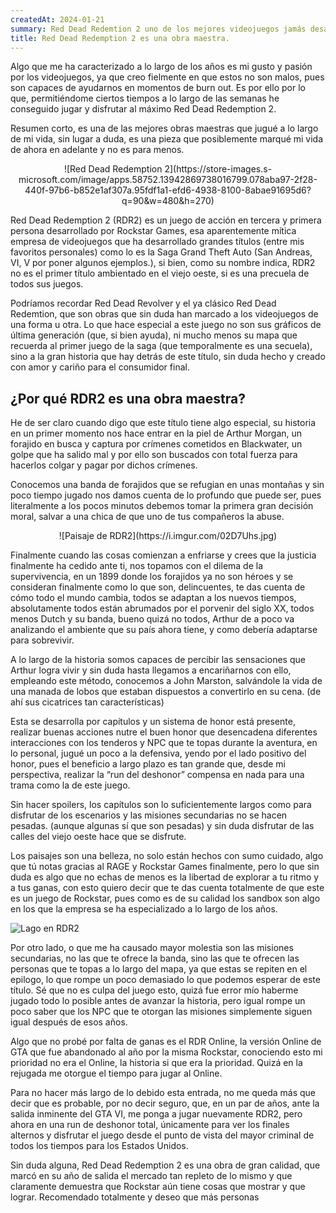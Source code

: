 ```yaml
---
createdAt: 2024-01-21
summary: Red Dead Redemtion 2 uno de los mejores videojuegos jamás desarrollados por Rockstar Games, sin lugar a duda la empresa desarrolladora de los GTA aún conserva calidad a pesar de la última decada donde GTA Online fue la prioridad.
title: Red Dead Redemption 2 es una obra maestra.
---
```


Algo que me ha caracterizado a lo largo de los años es mi gusto y pasión por los videojuegos, ya que creo fielmente en que estos no son malos, pues son capaces de ayudarnos en momentos de burn out. Es por ello por lo que, permitiéndome ciertos tiempos a lo largo de las semanas he conseguido jugar y disfrutar al máximo Red Dead Redemption 2.

Resumen corto, es una de las mejores obras maestras que jugué a lo largo de mi vida, sin lugar a duda, es una pieza que posiblemente marqué mi vida de ahora en adelante y no es para menos. 

<center>
![Red Dead Redemption 2](https://store-images.s-microsoft.com/image/apps.58752.13942869738016799.078aba97-2f28-440f-97b6-b852e1af307a.95fdf1a1-efd6-4938-8100-8abae91695d6?q=90&w=480&h=270)
</center>

Red Dead Redemption 2 (RDR2) es un juego de acción en tercera y primera persona desarrollado por Rockstar Games, esa aparentemente mítica empresa de videojuegos que ha desarrollado grandes títulos (entre mis favoritos personales) como lo es la Saga Grand Theft Auto (San Andreas, VI, V por poner algunos ejemplos.), si bien, como su nombre indica, RDR2 no es el primer título ambientado en el viejo oeste, si es una precuela de todos sus juegos.

Podríamos recordar Red Dead Revolver y el ya clásico Red Dead Redemtion, que son obras que sin duda han marcado a los videojuegos de una forma u otra. Lo que hace especial a este juego no son sus gráficos de última generación (que, si bien ayuda), ni mucho menos su mapa que recuerda al primer juego de la saga (que temporalmente es una secuela), sino a la gran historia que hay detrás de este título, sin duda hecho y creado con amor y cariño para el consumidor final.

## ¿Por qué RDR2 es una obra maestra?

He de ser claro cuando digo que este título tiene algo especial, su historia en un primer momento nos hace entrar en la piel de Arthur Morgan, un forajido en busca y captura por crímenes cometidos en Blackwater, un golpe que ha salido mal y por ello son buscados con total fuerza para hacerlos colgar y pagar por dichos crímenes. 

Conocemos una banda de forajidos que se refugian en unas montañas y sin poco tiempo jugado nos damos cuenta de lo profundo que puede ser, pues literalmente a los pocos minutos debemos tomar la primera gran decisión moral, salvar a una chica de que uno de tus compañeros la abuse. 

<center>
![Paisaje de RDR2](https://i.imgur.com/02D7Uhs.jpg)
</center>

Finalmente cuando las cosas comienzan a enfriarse y crees que la justicia finalmente ha cedido ante ti, nos topamos con el dilema de la supervivencia, en un 1899 donde los forajidos ya no son héroes y se consideran finalmente como lo que son, delincuentes, te das cuenta de cómo todo el mundo cambia, todos se adaptan a los nuevos tiempos, absolutamente todos están abrumados por el porvenir del siglo XX, todos menos Dutch y su banda, bueno quizá no todos, Arthur de a poco va analizando el ambiente que su país ahora tiene, y como debería adaptarse para sobrevivir.

A lo largo de la historia somos capaces de percibir las sensaciones que Arthur logra vivir y sin duda hasta llegamos a encariñarnos con ello, empleando este método, conocemos a John Marston, salvándole la vida de una manada de lobos que estaban dispuestos a convertirlo en su cena. (de ahí sus cicatrices tan características)

Esta se desarrolla por capítulos y un sistema de honor está presente, realizar buenas acciones nutre el buen honor que desencadena diferentes interacciones con los tenderos y NPC que te topas durante la aventura, en lo personal, jugué un poco a la defensiva, yendo por el lado positivo del honor, pues el beneficio a largo plazo es tan grande que, desde mi perspectiva, realizar la “run del deshonor” compensa en nada para una trama como la de este juego. 

Sin hacer spoilers, los capítulos son lo suficientemente largos como para disfrutar de los escenarios y las misiones secundarias no se hacen pesadas. (aunque algunas sí que son pesadas) y sin duda disfrutar de las calles del viejo oeste hace que se disfrute.

Los paisajes son una belleza, no solo están hechos con sumo cuidado, algo que tú notas gracias al RAGE y Rockstar Games finalmente, pero lo que sin duda es algo que no echas de menos es la libertad de explorar a tu ritmo y a tus ganas, con esto quiero decir que te das cuenta totalmente de que este es un juego de Rockstar, pues como es de su calidad los sandbox son algo en los que la empresa se ha especializado a lo largo de los años.

![Lago en RDR2](https://i.imgur.com/8okgBBh.jpeg)

Por otro lado, o que me ha causado mayor molestia son las misiones secundarias, no las que te ofrece la banda, sino las que te ofrecen las personas que te topas a lo largo del mapa, ya que estas se repiten en el epilogo, lo que rompe un poco demasiado lo que podemos esperar de este título. Sé que no es culpa del juego esto, quizá fue error mío haberme jugado todo lo posible antes de avanzar la historia, pero igual rompe un poco saber que los NPC que te otorgan las misiones simplemente siguen igual después de esos años.

Algo que no probé por falta de ganas es el RDR Online, la versión Online de GTA que fue abandonado al año por la misma Rockstar, conociendo esto mi prioridad no era el Online, la historia si que era la prioridad. Quizá en la rejugada me otorgue el tiempo para jugar al Online.

Para no hacer más largo de lo debido esta entrada, no me queda más que decir que es probable, por no decir seguro, que, en un par de años, ante la salida inminente del GTA VI, me ponga a jugar nuevamente RDR2, pero ahora en una run de deshonor total, únicamente para ver los finales alternos y disfrutar el juego desde el punto de vista del mayor criminal de todos los tiempos para los Estados Unidos.

Sin duda alguna, Red Dead Redemption 2 es una obra de gran calidad, que marcó en su año de salida el mercado tan repleto de lo mismo y que claramente demuestra que Rockstar aún tiene cosas que mostrar y que lograr.
Recomendado totalmente y deseo que más personas 